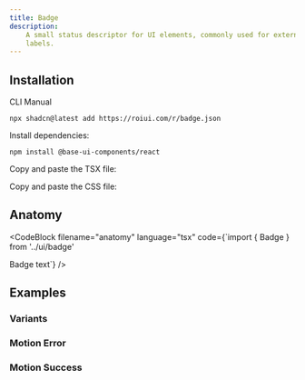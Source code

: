 ```yaml
---
title: Badge
description:
    A small status descriptor for UI elements, commonly used for external links and
    labels.
---
```


<ComponentPreview name="badge-demo" />

## Installation

<InstallationTabs>

<InstallationTabsList>
    <InstallationTabsTrigger value="cli">CLI</InstallationTabsTrigger>
    <InstallationTabsTrigger value="manual">Manual</InstallationTabsTrigger>
</InstallationTabsList>

<InstallationTabsContent value="cli">

```package-install
npx shadcn@latest add https://roiui.com/r/badge.json
```

</InstallationTabsContent>

<InstallationTabsContent value="manual">

Install dependencies:

```package-install
npm install @base-ui-components/react
```

Copy and paste the TSX file:

<ComponentSource
    src="registry/brook/ui/badge/badge.tsx"
    title="components/ui/badge.tsx"
    collapsible={true}
/>

Copy and paste the CSS file:

<ComponentSource
    src="registry/brook/ui/badge/badge.module.css"
    title="components/ui/badge.module.css"
    language="css"
    collapsible={true}
/>

</InstallationTabsContent>

</InstallationTabs>

## Anatomy

<CodeBlock
filename="anatomy"
  language="tsx"
  code={`import { Badge } from '../ui/badge'

<Badge>Badge text</Badge>`} />

## Examples

### Variants

<ComponentPreview name="badge-variants" />

### Motion Error

<ComponentPreview name="badge-error-motion" replayButton />

### Motion Success

<ComponentPreview name="badge-success-motion" replayButton />
